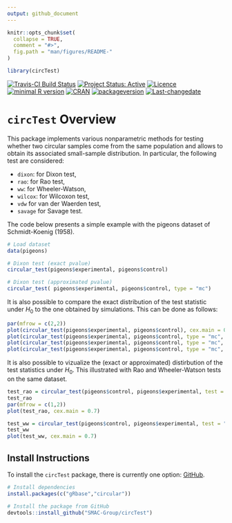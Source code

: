 ```yaml
---
output: github_document
---
```


```r
knitr::opts_chunk$set(
  collapse = TRUE,
  comment = "#>",
  fig.path = "man/figures/README-"
)

library(circTest)
```

[![Travis-CI Build Status](https://travis-ci.org/SMAC-Group/circTest.svg?branch=master)](https://travis-ci.org/SMAC-Group/circTest)
[![Project Status: Active](http://www.repostatus.org/badges/latest/active.svg)](http://www.repostatus.org/#active)
[![Licence](https://img.shields.io/badge/licence-CC BY--NC--SA 4.0-blue.svg)](https://www.gnu.org/licenses/gpl-3.0.en.html)
[![minimal R version](https://img.shields.io/badge/R%3E%3D-3.4.0-6666ff.svg)](https://cran.r-project.org/)
[![CRAN](http://www.r-pkg.org/badges/version/simts)](https://cran.r-project.org/package=circTest)
[![packageversion](https://img.shields.io/badge/Package%20version-0.1.0-orange.svg?style=flat-square)](commits/develop)
[![Last-changedate](https://img.shields.io/badge/last%20change-`r gsub('-', '--', Sys.Date())`-yellowgreen.svg)](/commits/master)

# `circTest` Overview

This package implements various nonparametric methods for testing whether two circular samples come from the same population and allows to obtain its associated small-sample distribution. In particular, the following test are considered:

* `dixon`: for Dixon test,
* `rao`: for Rao test,
* `ww`: for Wheeler-Watson,
* `wilcox`: for Wilcoxon test,
* `vdw` for van der Waerden test,
* `savage` for Savage test.

The code below presents a simple example with the pigeons dataset of Schmidt-Koenig (1958).

```r
# Load dataset
data(pigeons)

# Dixon test (exact pvalue)
circular_test(pigeons$experimental, pigeons$control)

# Dixon test (approximated pvalue)
circular_test( pigeons$experimental, pigeons$control, type = "mc")
```

It is also possible to compare the exact distribution of the test statistic under $H_0$ to the one obtained by simulations. This can be done as follows:

```r
par(mfrow = c(2,2))
plot(circular_test(pigeons$experimental, pigeons$control), cex.main = 0.7)
plot(circular_test(pigeons$experimental, pigeons$control, type = "mc", B = 10^2), cex.main = 0.7)
plot(circular_test(pigeons$experimental, pigeons$control, type = "mc", B = 10^4), cex.main = 0.7)
plot(circular_test(pigeons$experimental, pigeons$control, type = "mc", B = 10^6), cex.main = 0.7)
```



It is also possible to vizualize the (exact or approximated) distirbution of the test statistics under $H_0$.
This illustrated with Rao and Wheeler-Watson tests on the same dataset.

```r
test_rao = circular_test(pigeons$control, pigeons$experimental, test = "rao")
test_rao
par(mfrow = c(1,2))
plot(test_rao, cex.main = 0.7)

test_ww = circular_test(pigeons$control, pigeons$experimental, test = "ww")
test_ww
plot(test_ww, cex.main = 0.7)
```

## Install Instructions

To install the `circTest` package, there is currently one option: [GitHub](https://github.com/SMAC-Group/circTest/).

```r
# Install dependencies
install.packages(c("gRbase","circular"))

# Install the package from GitHub
devtools::install_github("SMAC-Group/circTest")
```


